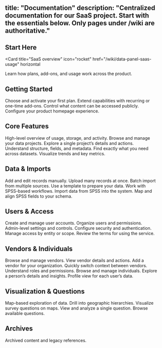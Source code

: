 title: "Documentation"
description: "Centralized documentation for our SaaS project. Start with the essentials below. Only pages under /wiki are authoritative."
---

## Start Here

<Card
  title="SaaS overview"
  icon="rocket"
  href="/wiki/data-panel-saas-usage"
  horizontal
>
  Learn how plans, add-ons, and usage work across the product.
</Card>

## Getting Started

<Columns cols={2}>
  <Card title="Purchase a plan" href="/wiki/purchase-new-plan">
    Choose and activate your first plan.
  </Card>
  <Card title="Purchase an add-on" href="/wiki/purchase-new-addon">
    Extend capabilities with recurring or one-time add-ons.
  </Card>
  <Card title="Public access" href="/wiki/public-access">
    Control what content can be accessed publicly.
  </Card>
  <Card title="Homepage setup" href="/wiki/homepage-setup">
    Configure your product homepage experience.
  </Card>
</Columns>

## Core Features

<Columns cols={2}>
  <Card title="Dashboard" href="/wiki/dashboard">
    High-level overview of usage, storage, and activity.
  </Card>
  <Card title="Data projects" href="/wiki/data-project-list">
    Browse and manage your data projects.
  </Card>
  <Card title="Data project page" href="/wiki/data-project-page">
    Explore a single project’s details and actions.
  </Card>
  <Card title="Data profile" href="/wiki/data-profile">
    Understand structure, fields, and metadata.
  </Card>
  <Card title="Advanced search" href="/wiki/advance-search">
    Find exactly what you need across datasets.
  </Card>
  <Card title="Trends" href="/wiki/trend">
    Visualize trends and key metrics.
  </Card>
</Columns>

## Data & Imports

<Columns cols={2}>
  <Card title="Data entry" href="/wiki/data-entry">
    Add and edit records manually.
  </Card>
  <Card title="Bulk upload" href="/wiki/bulk-upload">
    Upload many records at once.
  </Card>
  <Card title="Multi bulk upload" href="/wiki/multi-bulk-upload">
    Batch import from multiple sources.
  </Card>
  <Card title="Sample file" href="/wiki/sample-file">
    Use a template to prepare your data.
  </Card>
  <Card title="SPSS overview" href="/wiki/spss">
    Work with SPSS-based workflows.
  </Card>
  <Card title="SPSS import" href="/wiki/spss-data-entry">
    Import data from SPSS into the system.
  </Card>
  <Card title="Map SPSS fields" href="/wiki/setup-map-spss">
    Map and align SPSS fields to your schema.
  </Card>
</Columns>

## Users & Access

<Columns cols={2}>
  <Card title="User management" href="/wiki/user-management">
    Create and manage user accounts.
  </Card>
  <Card title="User groups" href="/wiki/user-group">
    Organize users and permissions.
  </Card>
  <Card title="Admin management" href="/wiki/admin-management">
    Admin-level settings and controls.
  </Card>
  <Card title="Security settings" href="/wiki/security-setting">
    Configure security and authentication.
  </Card>
  <Card title="Entity access" href="/wiki/entity-access">
    Manage access by entity or scope.
  </Card>
  <Card title="Terms & conditions" href="/wiki/terms-and-condition">
    Review the terms for using the service.
  </Card>
</Columns>

## Vendors & Individuals

<Columns cols={2}>
  <Card title="Vendors list" href="/wiki/vendors-list">
    Browse and manage vendors.
  </Card>
  <Card title="Vendor page" href="/wiki/vendor-page">
    View vendor details and actions.
  </Card>
  <Card title="Create vendor" href="/wiki/create-vendor-for-organization">
    Add a vendor for your organization.
  </Card>
  <Card title="Choose vendor from header" href="/wiki/choose-vendor-from-header">
    Quickly switch context between vendors.
  </Card>
  <Card title="Roles for vendor individuals" href="/wiki/roles-of-vendor-individual">
    Understand roles and permissions.
  </Card>
  <Card title="Individuals list" href="/wiki/individual-list">
    Browse and manage individuals.
  </Card>
  <Card title="Individual page" href="/wiki/individual-page">
    Explore a person’s details and insights.
  </Card>
  <Card title="Individual profile (each user)" href="/wiki/individual-page-of-each-user">
    Profile view for each user’s data.
  </Card>
</Columns>

## Visualization & Questions

<Columns cols={2}>
  <Card title="Maps" href="/wiki/map">
    Map-based exploration of data.
  </Card>
  <Card title="Drilldown map" href="/wiki/drilldown-map">
    Drill into geographic hierarchies.
  </Card>
  <Card title="Map visualization (questions)" href="/wiki/Map-visualization-question-page">
    Visualize survey questions on maps.
  </Card>
  <Card title="Question page" href="/wiki/question-page">
    View and analyze a single question.
  </Card>
  <Card title="Question list" href="/wiki/quetion-list">
    Browse available questions.
  </Card>
</Columns>

## Archives

<Card title="Public archive" href="/wiki/voxdash-public-archive">
  Archived content and legacy references.
</Card>
